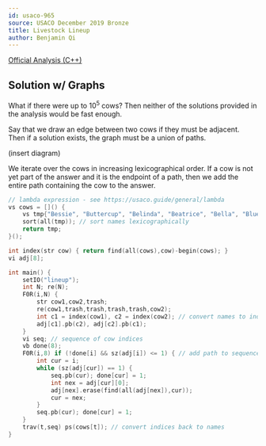 ```yaml
---
id: usaco-965
source: USACO December 2019 Bronze
title: Livestock Lineup
author: Benjamin Qi
---
```


[Official Analysis (C++)](http://www.usaco.org/current/data/sol_lineup_bronze_dec19.html)

## Solution w/ Graphs

What if there were up to $10^5$ cows? Then neither of the solutions provided in the analysis would be fast enough.

Say that we draw an edge between two cows if they must be adjacent. Then if a solution exists, the graph must be a union of paths.

(insert diagram)

We iterate over the cows in increasing lexicographical order. If a cow is not yet part of the answer and it is the endpoint of a path, then we add the entire path containing the cow to the answer.

```cpp
// lambda expression - see https://usaco.guide/general/lambda
vs cows = []() {
	vs tmp{"Bessie", "Buttercup", "Belinda", "Beatrice", "Bella", "Blue", "Betsy", "Sue"};
	sort(all(tmp)); // sort names lexicographically
	return tmp;
}();

int index(str cow) { return find(all(cows),cow)-begin(cows); }
vi adj[8];

int main() {
	setIO("lineup");
	int N; re(N);
	F0R(i,N) {
		str cow1,cow2,trash;
		re(cow1,trash,trash,trash,trash,cow2);
		int c1 = index(cow1), c2 = index(cow2); // convert names to indices
		adj[c1].pb(c2), adj[c2].pb(c1);
	}
	vi seq; // sequence of cow indices
	vb done(8);
	F0R(i,8) if (!done[i] && sz(adj[i]) <= 1) { // add path to sequence
		int cur = i;
		while (sz(adj[cur]) == 1) {
			seq.pb(cur); done[cur] = 1;
			int nex = adj[cur][0];
			adj[nex].erase(find(all(adj[nex]),cur));
			cur = nex;
		}
		seq.pb(cur); done[cur] = 1;
	}
	trav(t,seq) ps(cows[t]); // convert indices back to names
}
```
